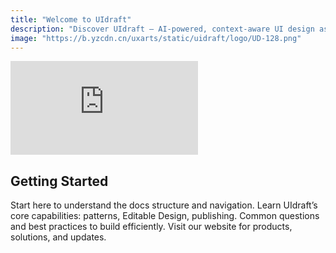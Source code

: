 ```yaml
---
title: "Welcome to UIdraft"
description: "Discover UIdraft — AI‑powered, context‑aware UI design assistant that works across browser and Figma."
image: "https://b.yzcdn.cn/uxarts/static/uidraft/logo/UD-128.png"
---
```


<Frame>
  <iframe id="youtube-boxify-demo" src="https://www.youtube.com/embed/7jJ4E7Sxhuo?si=2GdN-KP9HscPqeGR&rel=0&modestbranding=1&enablejsapi=1" title="UIdraft - Build UI Like a Pro" frameborder="0" allow="accelerometer; autoplay; clipboard-write; encrypted-media; gyroscope; picture-in-picture; web-share" referrerpolicy="strict-origin-when-cross-origin" allowfullscreen loading="lazy" style={{ width: '100%', height: '450px', borderRadius: '0.5rem' }}></iframe>
</Frame>

## Getting Started

<Columns cols={3}>
  <Card title="Welcome" icon="flag-checkered" href="/uidraft/welcome">
    Start here to understand the docs structure and navigation.
  </Card>
  <Card title="Feature overview" icon="sparkles" href="/uidraft/getting-started">
    Learn UIdraft’s core capabilities: patterns, Editable Design, publishing.
  </Card>
  <Card title="FAQ" icon="lightbulb" href="/uidraft/faq">
    Common questions and best practices to build efficiently.
  </Card>
</Columns>

<Card title="UIdraft Website" icon="globe" href="https://uidraft.ai/" horizontal>
  Visit our website for products, solutions, and updates.
</Card>